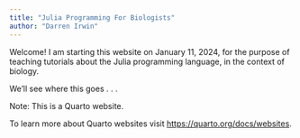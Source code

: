 ```yaml
---
title: "Julia Programming For Biologists"
author: "Darren Irwin"
---
```


Welcome! I am starting this website on January 11, 2024, for the purpose of teaching tutorials about the Julia programming language, in the context of biology.

We'll see where this goes . . .


Note: This is a Quarto website.

To learn more about Quarto websites visit <https://quarto.org/docs/websites>.
